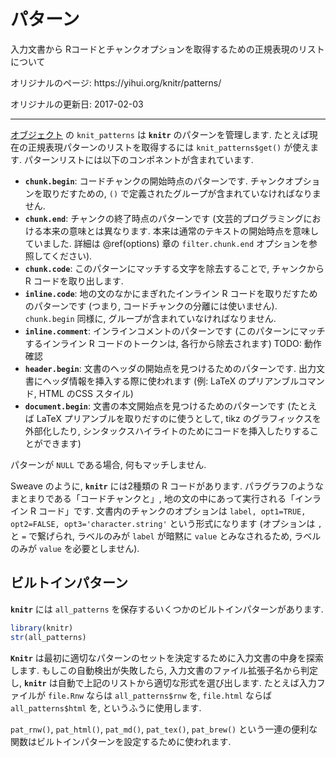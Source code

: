 <!---
subtitle: A list of regular expressions to extract R code and chunk options from the
  input document
date: '2017-02-03'
slug: patterns
--->

# パターン {#patterns}

入力文書から Rコードとチャンクオプションを取得するための正規表現のリストについて

オリジナルのページ: https://yihui.org/knitr/patterns/

オリジナルの更新日: 2017-02-03

----

[オブジェクト](#objects) の `knit_patterns` は **`knitr`** のパターンを管理します. たとえば現在の正規表現パターンのリストを取得するには `knit_patterns$get()` が使えます. パターンリストには以下のコンポネントが含まれています.

- **`chunk.begin`**: コードチャンクの開始時点のパターンです. チャンクオプションを取りだすための, `()` で定義されたグループが含まれていなければなりません.
- **`chunk.end`**: チャンクの終了時点のパターンです (文芸的プログラミングにおける本来の意味とは異なります. 本来は通常のテキストの開始時点を意味していました. 詳細は \@ref(options) 章の `filter.chunk.end` オプションを参照してください).
- **`chunk.code`**: このパターンにマッチする文字を除去することで, チャンクから R コードを取り出します.
- **`inline.code`**: 地の文のなかにまぎれたインライン R コードを取りだすためのパターンです (つまり, コードチャンクの分離には使いません). `chunk.begin` 同様に, グループが含まれていなければなりません.
- **`inline.comment`**: インラインコメントのパターンです (このパターンにマッチするインライン R コードのトークンは, 各行から除去されます) TODO: 動作確認
- **`header.begin`**: 文書のヘッダの開始点を見つけるためのパターンです. 出力文書にヘッダ情報を挿入する際に使われます (例: LaTeX のプリアンブルコマンド, HTML のCSS スタイル) 
- **`document.begin`**: 文書の本文開始点を見つけるためのパターンです (たとえば LaTeX プリアンブルを取りだすのに使うとして, tikz のグラフィックスを外部化したり, シンタックスハイライトのためにコードを挿入したりすることができます)

パターンが `NULL` である場合, 何もマッチしません.

Sweave のように, **`knitr`** には2種類の R コードがあります. パラグラフのようなまとまりである「コードチャンクと」, 地の文の中にあって実行される「インライン R コード」です. 文書内のチャンクのオプションは `label, opt1=TRUE, opt2=FALSE, opt3='character.string'` という形式になります (オプションは `,` と `=` で繋げられ, ラベルのみが `label` が暗黙に `value` とみなされるため, ラベルのみが `value` を必要としません).

## ビルトインパターン

**`knitr`** には `all_patterns` を保存するいくつかのビルトインパターンがあります.

```r
library(knitr)
str(all_patterns)
```

**`Knitr`** は最初に適切なパターンのセットを決定するために入力文書の中身を探索します. もしこの自動検出が失敗したら, 入力文書のファイル拡張子名から判定し, **`knitr`** は自動で上記のリストから適切な形式を選び出します. たとえば入力ファイルが `file.Rnw` ならは `all_patterns$rnw` を, `file.html` ならば `all_patterns$html` を, というふうに使用します.

`pat_rnw()`, `pat_html()`, `pat_md()`, `pat_tex()`, `pat_brew()` という一連の便利な関数はビルトインパターンを設定するために使われます.